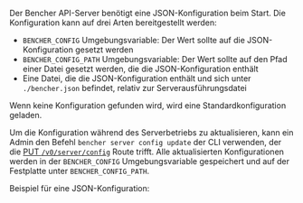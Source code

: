 Der Bencher API-Server benötigt eine JSON-Konfiguration beim Start.
Die Konfiguration kann auf drei Arten bereitgestellt werden:
- `BENCHER_CONFIG` Umgebungsvariable: Der Wert sollte auf die JSON-Konfiguration gesetzt werden
- `BENCHER_CONFIG_PATH` Umgebungsvariable: Der Wert sollte auf den Pfad einer Datei gesetzt werden, die die JSON-Konfiguration enthält
- Eine Datei, die die JSON-Konfiguration enthält und sich unter `./bencher.json` befindet, relativ zur Serverausführungsdatei

Wenn keine Konfiguration gefunden wird, wird eine Standardkonfiguration geladen.

Um die Konfiguration während des Serverbetriebs zu aktualisieren,
kann ein Admin den Befehl `bencher server config update` der CLI verwenden,
der die [PUT `/v0/server/config`](/docs/reference/api) Route trifft.
Alle aktualisierten Konfigurationen werden in der `BENCHER_CONFIG` Umgebungsvariable gespeichert
und auf der Festplatte unter `BENCHER_CONFIG_PATH`.

Beispiel für eine JSON-Konfiguration:


